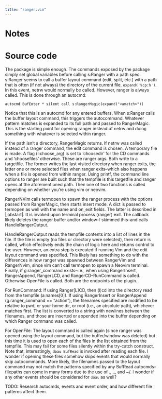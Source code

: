 ```yaml
---
title: "ranger.vim"
---
```


# Notes

# Source code

The package is simple enough. The commands exposed by the package simply set
global variables before calling s:Ranger with a path spec. s:Ranger seems to
call a buffer layout command (edit, split, etc.) with a path that is often (if
not always) the directory of the current file, `expand('%:p:h')`. In this event,
netrw would normally be called. However, ranger is always called. This is done
through an autocmd:

```
autocmd BufEnter * silent call s:RangerMagic(expand("<amatch>"))
```

Notice that this is an autocmd for any entered buffers. When s:Ranger calls the
buffer layout command, this triggers the autocommand. Whatever pattern matches
is expanded to its full path and passed to RangerMagic. This is the starting
point for opening ranger instead of netrw and doing something with whatever is
selected within ranger.

If the path isn't a directory, RangerMagic returns. If netrw was called
instead of a ranger command, the edit command is chosen. A temporary file is
made. A flag (l:choose_arg) is set to 'choosedir' for the CD commands and
'choosefiles' otherwise. These are ranger args. Both write to a targetfile. The
former writes the last visited directory when ranger exits, the latter one or
more selected files when ranger exits--which also happens when a file is opened
from within ranger.  Using printf, the command line options to ranger are built
such that the tempfile is this targetfile and ranger opens at the aforementioned
path. Then one of two functions is called depending on whether you're using vim
or neovim.

RangerNVim calls termopen to spawn the ranger process with the options passed
from RangerMagic, then starts insert mode. A dict is passed to termopen as well
with the name and on_exit fields. The latter is described in |jobstart|. It is
invoked upon terminal process (ranger) exit. The callback likely deletes the
ranger buffer and/or window--I skimmed this--and calls HandleRangerOutput.

HandleRangerOutput reads the tempfile contents into a list of lines in the file.
If the file is empty (no files or directory were selected), then return is
called, which effectively ends the chain of logic here and returns control to
the user. However, an extra step is executed if running Vim and the edit layout
command was specified. This likely has something to do with the differences in
how ranger was spawned between RangerVim and RangerNvim, since vim can't call
termopen to spawn a Neovim terminal. Finally, if g:ranger_command
exists--i.e., when using RangerInsert, RangerAppend, RangerLCD, and
RangerCD--RunCommand is called. Otherwise OpenFile is called. Both are the
endpoints of the plugin.

For RunCommand: If using Ranger[L]CD, then (l)cd into the directory read from the
tempfile (a:names[0]). If using RangerInsert or RangerAppend (g:ranger_command
== "action"), the filenames specified are modified to be relative to pwd, or
your home dir, or root (i.e., an absolute path), whichever matches first. The
list is converted to a string with newlines between the filenames, and those are
inserted or appended into the buffer depending on which Ranger command was called.

For OpenFile: The layout command is called again (since ranger was opened using
the layout command, but the buffer/window was deleted) but this time it is used
to open each of the files in the list obtained from the tempfile. This may fail
for some files silently within the try-catch construct. Note that,
interestingly, `doau BufRead` is invoked after reading each file. I wonder if
opening these files somehow skips events that would normally skip autocommands.
More likely, the filenames passed to the layout command may not match the
patterns specified by any BufRead autocmds--filepaths can come in many forms due
to the use of ., .., and ~/. I wonder if any other events should be considered
for `doau` as well?

TODO: Research autocmds, events and event order, and how different file patterns
affect them.



